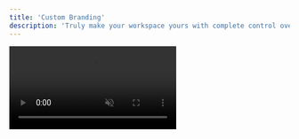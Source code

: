 ```yaml
---
title: 'Custom Branding'
description: 'Truly make your workspace yours with complete control over its look & feel.'
---
```


<video autoplay="true" muted="true" loop playsinline className="w-full aspect-video" src="/videos/guides_branding.mp4" />
To add custom branding to your workspace, go to the Settings tab and select "Branding" from the sidebar.

From here, you can:
* Update the workspace **logo**, visible in the top-left corner of your dashboard.
* Update the workspace **tab icon**, which appears in your browser tab when Inboundly is open.

<Check>More branding options, such as custom themes, are coming very soon!</Check>